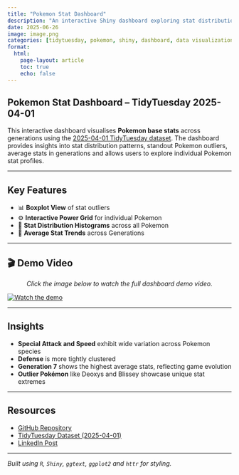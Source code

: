 ```yaml
---
title: "Pokemon Stat Dashboard"
description: "An interactive Shiny dashboard exploring stat distribution and outliers across Pokemon generations using the 2025-04-01 TidyTuesday dataset."
date: 2025-06-26
image: image.png
categories: [tidytuesday, pokemon, shiny, dashboard, data visualization, EDA]
format:
  html:
    page-layout: article
    toc: true
    echo: false
---
```


## Pokemon Stat Dashboard -- TidyTuesday 2025-04-01

This interactive dashboard visualises **Pokemon base stats** across generations using the [2025-04-01 TidyTuesday dataset](https://github.com/rfordatascience/tidytuesday/tree/main/data/2025/2025-04-01). The dashboard provides insights into stat distribution patterns, standout Pokemon outliers, average stats in generations and allows users to explore individual Pokemon stat profiles.

------------------------------------------------------------------------

## Key Features

-   📊 **Boxplot View** of stat outliers
-   ⚙️ **Interactive Power Grid** for individual Pokemon
-   🧬 **Stat Distribution Histograms** across all Pokemon
-   🌱 **Average Stat Trends** across Generations

------------------------------------------------------------------------

## 🎬 Demo Video

::: {style="text-align: center; font-style: italic;"}
Click the image below to watch the full dashboard demo video.
:::

[![Watch the demo](videos/dashboard_bg.png)](videos/demo.mp4)

------------------------------------------------------------------------

## Insights

-   **Special Attack and Speed** exhibit wide variation across Pokemon species
-   **Defense** is more tightly clustered
-   **Generation 7** shows the highest average stats, reflecting game evolution
-   **Outlier Pokémon** like Deoxys and Blissey showcase unique stat extremes

------------------------------------------------------------------------

## Resources

-   [GitHub Repository](https://github.com/ishitak22/tidytuesday-projects/tree/main/tidytuesday_2025-04-01)\
-   [TidyTuesday Dataset (2025-04-01)](https://github.com/rfordatascience/tidytuesday/tree/main/data/2025/2025-04-01)
-   [LinkedIn Post](https://www.linkedin.com/posts/khannaishita_tidytuesday-pokemon-tidytuesday-activity-7344152496967139328-1IQB?utm_source=share&utm_medium=member_desktop&rcm=ACoAADDaLd8BB_aQ7Ddb1JYFtgrM0vX8n2xXUBM)

------------------------------------------------------------------------

*Built using `R`, `Shiny`, `ggtext`, `ggplot2` and `httr` for styling.*
